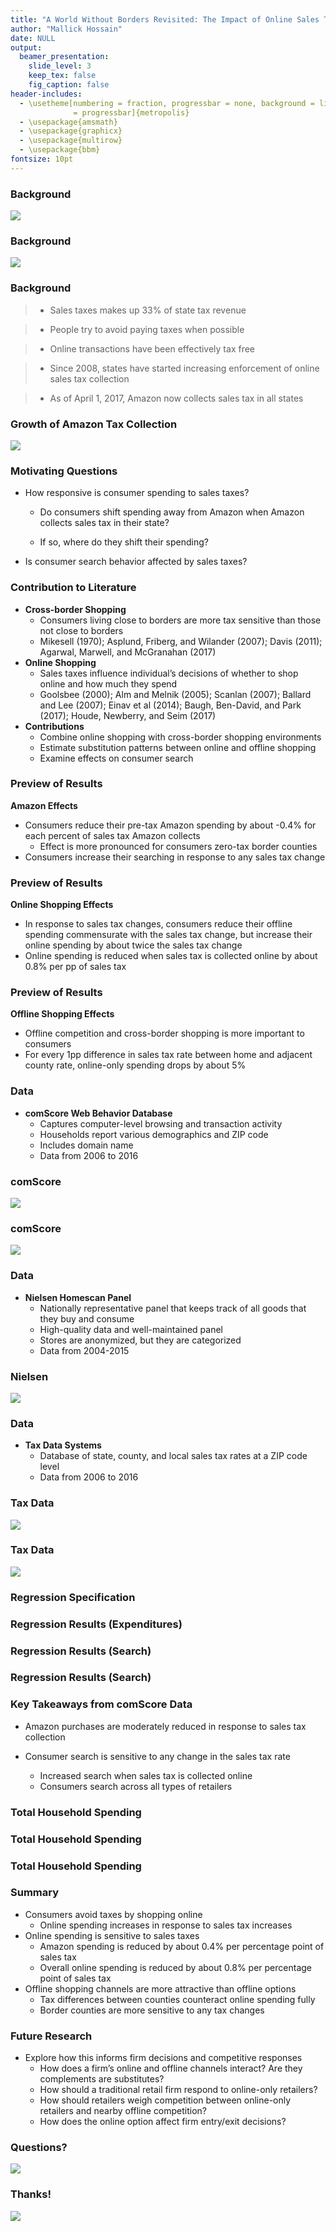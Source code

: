 ```yaml
---
title: "A World Without Borders Revisited: The Impact of Online Sales Tax Collection on Shopping and Search"
author: "Mallick Hossain"
date: NULL
output:
  beamer_presentation:
    slide_level: 3
    keep_tex: false
    fig_caption: false
header-includes:
  - \usetheme[numbering = fraction, progressbar = none, background = light, sectionpage
              = progressbar]{metropolis}
  - \usepackage{amsmath}
  - \usepackage{graphicx}
  - \usepackage{multirow}
  - \usepackage{bbm}
fontsize: 10pt
---
```


### Background

\centering
![](../../code/5_figures/retailOnline.png)

### Background
![](../../code/5_figures/retailOnlineGrowth.png)

### Background
> * Sales taxes makes up 33% of state tax revenue    

> * People try to avoid paying taxes when possible^\textcolor{blue}{[Citation needed]}^  

> * Online transactions have been effectively tax free  

> * Since 2008, states have started increasing enforcement of online sales tax collection

> * As of April 1, 2017, Amazon now collects sales tax in all states

### Growth of Amazon Tax Collection
![](../../code/5_figures/amazonCollection.png)


### Motivating Questions
* How responsive is consumer spending to sales taxes?

    + Do consumers shift spending away from Amazon when Amazon collects sales tax in their state?
    
    + If so, where do they shift their spending?
    
* Is consumer search behavior affected by sales taxes?
    
### Contribution to Literature
* **Cross-border Shopping**
    + Consumers living close to borders are more tax sensitive than those not close to borders
    + Mikesell (1970); Asplund, Friberg, and Wilander (2007); Davis (2011); Agarwal, Marwell, and McGranahan (2017)

* **Online Shopping**
    + Sales taxes influence individual's decisions of whether to shop online and how much they spend
    + Goolsbee (2000); Alm and Melnik (2005); Scanlan (2007); Ballard and Lee (2007); Einav et al (2014); Baugh, Ben-David, and Park (2017); Houde, Newberry, and Seim (2017)
    
* **Contributions**
    + Combine online shopping with cross-border shopping environments
    + Estimate substitution patterns between online and offline shopping
    + Examine effects on consumer search

### Preview of Results
**Amazon Effects**

* Consumers reduce their pre-tax Amazon spending by about -0.4% for each percent of sales tax Amazon collects
    + Effect is more pronounced for consumers zero-tax border counties
* Consumers increase their searching in response to any sales tax change

### Preview of Results
**Online Shopping Effects**

* In response to sales tax changes, consumers reduce their offline spending commensurate with the sales tax change, but increase their online spending by about twice the sales tax change
* Online spending is reduced when sales tax is collected online by about 0.8% per pp of sales tax

### Preview of Results
**Offline Shopping Effects**

* Offline competition and cross-border shopping is more important to consumers
* For every 1pp difference in sales tax rate between home and adjacent county rate, online-only spending drops by about 5%

### Data
* **comScore Web Behavior Database**
    + Captures computer-level browsing and transaction activity 
    + Households report various demographics and ZIP code
    + Includes domain name
    + Data from 2006 to 2016
    
### comScore
![](../../code/5_figures/comScoreHHSpendingPDF.png)

### comScore
![](../../code/5_figures/averageShoppingHist.png)
    
### Data
* **Nielsen Homescan Panel**
    + Nationally representative panel that keeps track of all goods that they buy and consume
    + High-quality data and well-maintained panel
    + Stores are anonymized, but they are categorized
    + Data from 2004-2015

### Nielsen
![](../../code/5_figures/nielsenHHSpendingPDF.png)
    
### Data
* **Tax Data Systems**
    + Database of state, county, and local sales tax rates at a ZIP code level
    + Data from 2006 to 2016
    
### Tax Data
![](../../code/5_figures/taxRateHist.png)

### Tax Data
![](../../code/5_figures/taxDiffHist.png)
    
### Regression Specification

\begin{align*}
Y^{j}_{hct} = \beta_0 + &\underbrace{\beta_1 \log(1 + SalesTax_{ct})}_{\text{Effect of Sales Tax}}
\\
\\
+ &\underbrace{\beta_2 \log(1 + SalesTax_{ct}) * \mathbbm{1}_{ct}^{Collect}}_{\text{Effect of Sales Tax After Amazon Collection}}
\\
\\
+ &\underbrace{\beta_3 TaxDiff_{ct}}_{\text{Cross-Border Shopping}}
\\
\\
+ &\underbrace{\alpha X_h + \lambda_h + \lambda_c + \lambda_t}_{\text{Fixed Effects and Observables}} + \epsilon_{hct}
\end{align*}

### Regression Results (Expenditures)
\begin{table}[!htbp] \centering 
  \caption{Amazon Expenditures} 
  \label{} 
\resizebox{0.98\textwidth}{!}{
\begin{tabular}{@{\extracolsep{5pt}}lcccccc} 
\\[-1.8ex]\hline 
\hline \\[-1.8ex] 
 & \multicolumn{6}{c}{Log Expenditures} \\ 
\cline{2-7} 
 & \multicolumn{3}{c}{All Counties} & Post-Tax & Border Counties & Post-Tax \\ 
\\[-1.8ex] & (1) & (2) & (3) & (4) & (5) & (6)\\ 
\hline \\[-1.8ex] 
 Log(1 + Tax) & 0.015 & 0.152 & 0.782 & 1.299 & $-$14.151$^{**}$ & $-$10.249$^{**}$ \\ 
  & (1.022) & (1.023) & (1.264) & (1.113) & (5.771) & (5.122) \\ 
  & & & & & & \\ 
 Log(1 + Tax) * Collect &  & $-$0.461$^{***}$ & $-$0.457$^{***}$ & $-$0.333$^{**}$ & $-$2.715$^{**}$ & $-$2.001$^{*}$ \\ 
  &  & (0.164) & (0.164) & (0.145) & (1.166) & (1.035) \\ 
  & & & & & & \\ 
 Tax Diff &  &  & $-$1.199 & $-$1.603 &  &  \\ 
  &  &  & (1.414) & (1.245) &  &  \\ 
  & & & & & & \\ 
\hline \\[-1.8ex] 
Observations & 156,486 & 156,486 & 156,486 & 156,486 & 5,386 & 5,386 \\ 
R$^{2}$ & 0.061 & 0.061 & 0.061 & 0.059 & 0.078 & 0.083 \\ 
Adjusted R$^{2}$ & 0.044 & 0.044 & 0.044 & 0.042 & 0.045 & 0.051 \\ 
\hline 
\hline \\[-1.8ex] 
\textit{Note:}  & \multicolumn{6}{l}{$^{*}$p$<$0.1; $^{**}$p$<$0.05; $^{***}$p$<$0.01} \\ 
 & \multicolumn{6}{l}{Household race, income, age, and presence of children as well} \\ 
 & \multicolumn{6}{l}{as month-year and county fixed effects are included.} \\ 
\end{tabular} 
}
\end{table} 

### Regression Results (Search)
\begin{table}[!htbp] \centering 
  \caption{Amazon Browsing (Minutes)} 
  \label{} 
\resizebox{0.85\textwidth}{!}{
\begin{tabular}{@{\extracolsep{5pt}}lcccc} 
\\[-1.8ex]\hline 
\hline \\[-1.8ex] 
 & \multicolumn{4}{c}{Log Minutes} \\ 
\cline{2-5} 
 & \multicolumn{4}{c}{All Counties} \\ 
\\[-1.8ex] & (1) & (2) & (3) & (4)\\ 
\hline \\[-1.8ex] 
 Log(1 + Tax) & $-$0.985$^{***}$ & $-$0.986$^{***}$ & $-$1.416$^{***}$ & $-$7.411$^{***}$ \\ 
  & (0.369) & (0.369) & (0.456) & (2.446) \\ 
  & & & & \\ 
 Log(1 + Tax) * Collect &  & 0.044 & 0.040 & $-$0.062 \\ 
  &  & (0.062) & (0.062) & (0.476) \\ 
  & & & & \\ 
 Tax Diff &  &  & 0.845 &  \\ 
  &  &  & (0.528) &  \\ 
  & & & & \\ 
\hline \\[-1.8ex] 
Observations & 1,543,204 & 1,543,204 & 1,543,204 & 43,792 \\ 
R$^{2}$ & 0.064 & 0.064 & 0.064 & 0.073 \\ 
Adjusted R$^{2}$ & 0.062 & 0.062 & 0.062 & 0.069 \\ 
\hline 
\hline \\[-1.8ex] 
\textit{Note:}  & \multicolumn{4}{l}{$^{*}$p$<$0.1; $^{**}$p$<$0.05; $^{***}$p$<$0.01} \\ 
 & \multicolumn{4}{l}{Household race, income, age, and presence of children as well} \\ 
 & \multicolumn{4}{l}{as month-year and county fixed effects are included.} \\ 
\end{tabular} 
}
\end{table} 


### Regression Results (Search)
\begin{table}[!htbp] \centering 
  \caption{Total Browsing (Minutes)} 
  \label{} 
\resizebox{0.85\textwidth}{!}{
\begin{tabular}{@{\extracolsep{5pt}}lcccc} 
\\[-1.8ex]\hline 
\hline \\[-1.8ex] 
 & \multicolumn{4}{c}{Log Minutes} \\ 
\cline{2-5} 
 & \multicolumn{4}{c}{All Counties} \\ 
\\[-1.8ex] & (1) & (2) & (3) & (4)\\ 
\hline \\[-1.8ex] 
 Log(1 + Tax) & 0.958$^{***}$ & 0.953$^{***}$ & 1.184$^{***}$ & 5.071$^{***}$ \\ 
  & (0.176) & (0.176) & (0.217) & (1.199) \\ 
  & & & & \\ 
 Log(1 + Tax) * Collect &  & 0.200$^{***}$ & 0.202$^{***}$ & $-$0.038 \\ 
  &  & (0.033) & (0.033) & (0.249) \\ 
  & & & & \\ 
 Tax Diff &  &  & $-$0.468$^{*}$ &  \\ 
  &  &  & (0.256) &  \\ 
  & & & & \\ 
\hline \\[-1.8ex] 
Observations & 8,268,270 & 8,268,270 & 8,268,270 & 219,504 \\ 
R$^{2}$ & 0.027 & 0.027 & 0.027 & 0.027 \\ 
Adjusted R$^{2}$ & 0.027 & 0.027 & 0.027 & 0.026 \\ 
\hline 
\hline \\[-1.8ex] 
\textit{Note:}  & \multicolumn{4}{l}{$^{*}$p$<$0.1; $^{**}$p$<$0.05; $^{***}$p$<$0.01} \\ 
 & \multicolumn{4}{l}{Household race, income, age, and presence of children as well} \\ 
 & \multicolumn{4}{l}{as month-year and county fixed effects are included.} \\ 
\end{tabular}  
}
\end{table} 

### Key Takeaways from comScore Data
* Amazon purchases are moderately reduced in response to sales tax collection

* Consumer search is sensitive to any change in the sales tax rate
    + Increased search when sales tax is collected online
    + Consumers search across all types of retailers

### Total Household Spending
\begin{table}[!htbp] \centering 
  \caption{Real Online Expenditures} 
  \label{} 
\resizebox{0.97\textwidth}{!}{
\begin{tabular}{@{\extracolsep{5pt}}lcccccc} 
\\[-1.8ex]\hline 
\hline \\[-1.8ex] 
 & \multicolumn{6}{c}{Log Expenditures} \\ 
\cline{2-7} 
 & \multicolumn{3}{c}{All Counties} & Post-tax & Non-Grocery & Border Counties \\ 
\\[-1.8ex] & (1) & (2) & (3) & (4) & (5) & (6)\\ 
\hline \\[-1.8ex] 
 Log(1 + Tax) & $-$0.947 & $-$1.130$^{*}$ & 1.841$^{**}$ & 1.885$^{**}$ & 1.825$^{**}$ & 0.162 \\ 
  & (0.661) & (0.661) & (0.875) & (0.875) & (0.921) & (4.574) \\ 
  & & & & & & \\ 
 Log(1 + Tax) * Collect &  & $-$0.832$^{***}$ & $-$0.810$^{***}$ & 0.123 & $-$0.700$^{***}$ & $-$3.067$^{***}$ \\ 
  &  & (0.094) & (0.094) & (0.094) & (0.097) & (0.657) \\ 
  & & & & & & \\ 
 Tax Diff &  &  & $-$5.073$^{***}$ & $-$5.094$^{***}$ & $-$6.403$^{***}$ &  \\ 
  &  &  & (0.978) & (0.979) & (1.030) &  \\ 
  & & & & & & \\ 
\hline \\[-1.8ex] 
Observations & 352,424 & 352,424 & 352,424 & 352,504 & 284,497 & 9,813 \\ 
R$^{2}$ & 0.079 & 0.080 & 0.080 & 0.079 & 0.068 & 0.097 \\ 
Adjusted R$^{2}$ & 0.072 & 0.072 & 0.072 & 0.071 & 0.058 & 0.079 \\ 
\hline 
\hline \\[-1.8ex] 
\textit{Note:}  & \multicolumn{6}{l}{$^{*}$p$<$0.1; $^{**}$p$<$0.05; $^{***}$p$<$0.01} \\ 
 & \multicolumn{6}{l}{Household race, income, and age as well as month-year and county fixed effects are included.} \\ 
\end{tabular} 
}
\end{table} 

### Total Household Spending
\begin{table}[!htbp] \centering 
  \caption{Real Offline Expenditures} 
  \label{} 
\resizebox{0.97\textwidth}{!}{
\begin{tabular}{@{\extracolsep{5pt}}lcccccc} 
\\[-1.8ex]\hline 
\hline \\[-1.8ex] 
 & \multicolumn{6}{c}{Log Expenditures} \\ 
\cline{2-7} 
 & \multicolumn{3}{c}{All Counties} & Post-tax & Non-Grocery & Border Counties \\ 
\\[-1.8ex] & (1) & (2) & (3) & (4) & (5) & (6)\\ 
\hline \\[-1.8ex] 
 Log(1 + Tax) & $-$0.692$^{***}$ & $-$0.684$^{***}$ & $-$1.142$^{***}$ & $-$0.167 & $-$0.870$^{***}$ & $-$2.376$^{***}$ \\ 
  & (0.110) & (0.111) & (0.140) & (0.140) & (0.181) & (0.744) \\ 
  & & & & & & \\ 
 Log(1 + Tax) * Collect &  & 0.064$^{***}$ & 0.061$^{***}$ & 0.061$^{***}$ & $-$0.040 & 0.057 \\ 
  &  & (0.019) & (0.019) & (0.019) & (0.025) & (0.138) \\ 
  & & & & & & \\ 
 Tax Diff &  &  & 0.877$^{***}$ & 0.909$^{***}$ & $-$0.079 &  \\ 
  &  &  & (0.164) & (0.164) & (0.212) &  \\ 
  & & & & & & \\ 
\hline \\[-1.8ex] 
Observations & 5,189,069 & 5,189,069 & 5,189,069 & 5,189,289 & 5,020,334 & 134,568 \\ 
R$^{2}$ & 0.103 & 0.103 & 0.103 & 0.101 & 0.067 & 0.106 \\ 
Adjusted R$^{2}$ & 0.102 & 0.102 & 0.102 & 0.101 & 0.066 & 0.105 \\ 
\hline 
\hline \\[-1.8ex] 
\textit{Note:}  & \multicolumn{6}{l}{$^{*}$p$<$0.1; $^{**}$p$<$0.05; $^{***}$p$<$0.01} \\ 
 & \multicolumn{6}{l}{Household race, income, and age as well as month-year and county fixed effects are included.} \\ 
\end{tabular} 
} 
\end{table} 

### Total Household Spending
\begin{table}[!htbp] \centering 
  \caption{Real Total Expenditures} 
  \label{} 
\resizebox{0.97\textwidth}{!}{
\begin{tabular}{@{\extracolsep{5pt}}lcccccc} 
\\[-1.8ex]\hline 
\hline \\[-1.8ex] 
 & \multicolumn{6}{c}{Log Expenditures} \\ 
\cline{2-7} 
 & \multicolumn{3}{c}{All Counties} & Post-tax & Non-Grocery & Border Counties \\ 
\\[-1.8ex] & (1) & (2) & (3) & (4) & (5) & (6)\\ 
\hline \\[-1.8ex] 
 Log(1 + Tax) & $-$0.632$^{***}$ & $-$0.624$^{***}$ & $-$1.036$^{***}$ & $-$0.075 & $-$0.676$^{***}$ & $-$2.506$^{***}$ \\ 
  & (0.110) & (0.110) & (0.139) & (0.139) & (0.180) & (0.739) \\ 
  & & & & & & \\ 
 Log(1 + Tax) * Collect &  & 0.060$^{***}$ & 0.058$^{***}$ & 0.073$^{***}$ & $-$0.045$^{*}$ & $-$0.001 \\ 
  &  & (0.019) & (0.019) & (0.019) & (0.025) & (0.137) \\ 
  & & & & & & \\ 
 Tax Diff &  &  & 0.789$^{***}$ & 0.822$^{***}$ & $-$0.265 &  \\ 
  &  &  & (0.163) & (0.163) & (0.211) &  \\ 
  & & & & & & \\ 
\hline \\[-1.8ex] 
Observations & 5,194,180 & 5,194,180 & 5,194,180 & 5,194,387 & 5,035,154 & 134,715 \\ 
R$^{2}$ & 0.103 & 0.103 & 0.103 & 0.101 & 0.066 & 0.106 \\ 
Adjusted R$^{2}$ & 0.102 & 0.102 & 0.102 & 0.101 & 0.066 & 0.105 \\ 
\hline 
\hline \\[-1.8ex] 
\textit{Note:}  & \multicolumn{6}{l}{$^{*}$p$<$0.1; $^{**}$p$<$0.05; $^{***}$p$<$0.01} \\ 
 & \multicolumn{6}{l}{Household race, income, and age as well as month-year and county fixed effects are included.} \\ 
\end{tabular} 
}
\end{table} 

### Summary
* Consumers avoid taxes by shopping online
    + Online spending increases in response to sales tax increases
    
* Online spending is sensitive to sales taxes
    + Amazon spending is reduced by about 0.4% per percentage point of sales tax
    + Overall online spending is reduced by about 0.8% per percentage point of sales tax
    
* Offline shopping channels are more attractive than offline options
    + Tax differences between counties counteract online spending fully
    + Border counties are more sensitive to any tax changes


### Future Research
* Explore how this informs firm decisions and competitive responses
    + How does a firm's online and offline channels interact? Are they complements are substitutes?
    + How should a traditional retail firm respond to online-only retailers? 
    + How should retailers weigh competition between online-only retailers and nearby offline competition?
    + How does the online option affect firm entry/exit decisions?

### Questions?
\centering
![](./question.jpg)

### Thanks!
\centering
![](./thanks.jpg)

